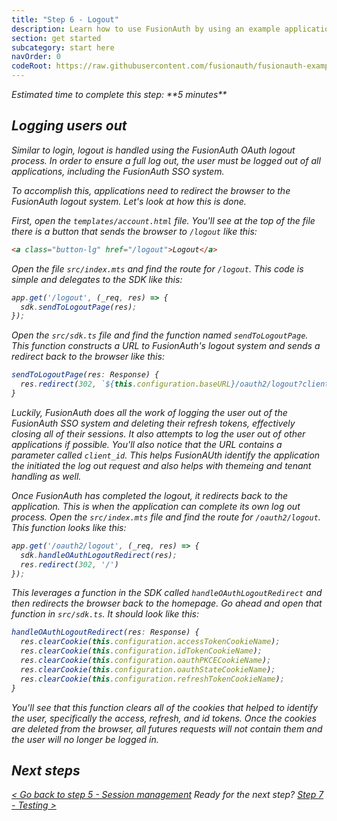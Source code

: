 ```yaml
---
title: "Step 6 - Logout"
description: Learn how to use FusionAuth by using an example application with a logout button.
section: get started
subcategory: start here
navOrder: 0
codeRoot: https://raw.githubusercontent.com/fusionauth/fusionauth-example-express-start-here/main
---
```


<div className="border border-green-700 px-3 rounded-md">
  <i className="fa-duotone fa-stopwatch fa-2x mr-2 text-green-700 align-middle"/> Estimated time to complete this step: **5 minutes**
</div>

## Logging users out

Similar to login, logout is handled using the FusionAuth OAuth logout process. In order to ensure a full log out, the user must be logged out of all applications, including the FusionAuth SSO system.

To accomplish this, applications need to redirect the browser to the FusionAuth logout system. Let's look at how this is done.

First, open the `templates/account.html` file. You'll see at the top of the file there is a button that sends the browser to `/logout` like this:

```html
<a class="button-lg" href="/logout">Logout</a>
```

Open the file `src/index.mts` and find the route for `/logout`. This code is simple and delegates to the SDK like this:

```typescript
app.get('/logout', (_req, res) => {
  sdk.sendToLogoutPage(res);
});
```

Open the `src/sdk.ts` file and find the function named `sendToLogoutPage`. This function constructs a URL to FusionAuth's logout system and sends a redirect back to the browser like this:

```typescript
sendToLogoutPage(res: Response) {
  res.redirect(302, `${this.configuration.baseURL}/oauth2/logout?client_id=${this.configuration.clientId}`);
}
```

Luckily, FusionAuth does all the work of logging the user out of the FusionAuth SSO system and deleting their refresh tokens, effectively closing all of their sessions. It also attempts to log the user out of other applications if possible. You'll also notice that the URL contains a parameter called `client_id`. This helps FusionAUth identify the application the initiated the log out request and also helps with themeing and tenant handling as well.

Once FusionAuth has completed the logout, it redirects back to the application. This is when the application can complete its own log out process. Open the `src/index.mts` file and find the route for `/oauth2/logout`. This function looks like this:

```typescript
app.get('/oauth2/logout', (_req, res) => {
  sdk.handleOAuthLogoutRedirect(res);
  res.redirect(302, '/')
});
```

This leverages a function in the SDK called `handleOAuthLogoutRedirect` and then redirects the browser back to the homepage. Go ahead and open that function in `src/sdk.ts`. It should look like this:

```typescript
handleOAuthLogoutRedirect(res: Response) {
  res.clearCookie(this.configuration.accessTokenCookieName);
  res.clearCookie(this.configuration.idTokenCookieName);
  res.clearCookie(this.configuration.oauthPKCECookieName);
  res.clearCookie(this.configuration.oauthStateCookieName);
  res.clearCookie(this.configuration.refreshTokenCookieName);
}
```

You'll see that this function clears all of the cookies that helped to identify the user, specifically the access, refresh, and id tokens. Once the cookies are deleted from the browser, all futures requests will not contain them and the user will no longer be logged in.

## Next steps

[\< Go back to step 5 - Session management](step-5) <span class="inline-block mx-6 font-bold">Ready for the next step?</span> [Step 7 - Testing \>](step-7)


